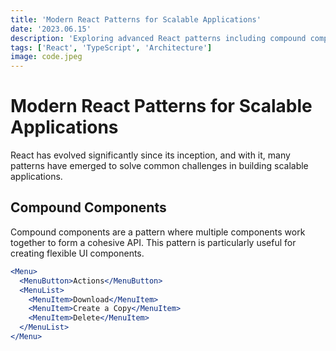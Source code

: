 ```yaml
---
title: 'Modern React Patterns for Scalable Applications'
date: '2023.06.15'
description: 'Exploring advanced React patterns including compound components, render props, and custom hooks for building maintainable UIs.'
tags: ['React', 'TypeScript', 'Architecture']
image: code.jpeg
---
```


# Modern React Patterns for Scalable Applications

React has evolved significantly since its inception, and with it, many patterns have emerged to solve common challenges in building scalable applications.

## Compound Components

Compound components are a pattern where multiple components work together to form a cohesive API. This pattern is particularly useful for creating flexible UI components.

```jsx
<Menu>
  <MenuButton>Actions</MenuButton>
  <MenuList>
    <MenuItem>Download</MenuItem>
    <MenuItem>Create a Copy</MenuItem>
    <MenuItem>Delete</MenuItem>
  </MenuList>
</Menu>
```
